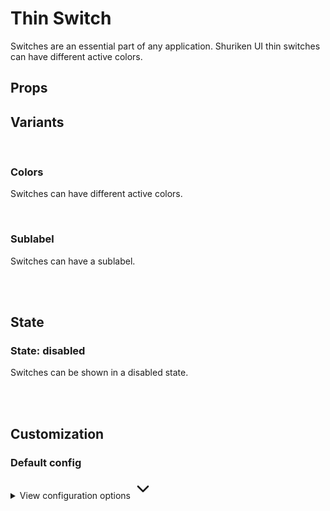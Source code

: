 
<Meta of={SwitchThinStories} />

# Thin Switch

Switches are an essential part of any application. Shuriken UI thin switches can have different active colors.

<Primary />

## Props

<Controls />

## Variants

<br />

### Colors

Switches can have different active colors.

<div className="flex gap-2 bg-slate-100 dark:bg-slate-900 p-6 rounded-sm">
  <Story of={SwitchThinStories.ColorPrimary} />
  <Story of={SwitchThinStories.ColorInfo} />
  <Story of={SwitchThinStories.ColorSuccess} />
  <Story of={SwitchThinStories.ColorWarning} />
  <Story of={SwitchThinStories.ColorDanger} />
</div>

<br />

### Sublabel

Switches can have a sublabel.

<div className="flex gap-2 bg-slate-100 dark:bg-slate-900 p-6 rounded-sm">
  <Story of={SwitchThinStories.Sublabel} />
</div>

<br />
<br />

## State

### State: disabled

Switches can be shown in a disabled state.

<div className="flex gap-2 bg-slate-100 dark:bg-slate-900 p-6 rounded-sm">
  <Story of={SwitchThinStories.DisabledPrimary} />
  <Story of={SwitchThinStories.DisabledInfo} />
  <Story of={SwitchThinStories.DisabledSuccess} />
  <Story of={SwitchThinStories.DisabledWarning} />
  <Story of={SwitchThinStories.DisabledDanger} />
</div>

<br />
<br />

## Customization

### Default config

<div class="relative">
  <details class="relative bg-slate-50 border border-slate-200 rounded-lg p-4 [&>summary>svg]:open:-rotate-180">
    <summary class="list-none cursor-pointer">
      <span class="font-sans text-slate-500">View configuration options</span>
      <svg
        class="w-5 h-5 text-slate-500 absolute top-5 end-4 transition-transform duration-300"
        xmlns="http://www.w3.org/2000/svg"
        width="32"
        height="32"
        viewBox="0 0 24 24"
      >
        <path
          fill="none"
          stroke="currentColor"
          stroke-linecap="round"
          stroke-linejoin="round"
          stroke-width="2"
          d="m6 9l6 6l6-6"
        />
      </svg>
    </summary>

    <div class="!mt-4">
      <pre >
        {JSON.stringify(defaultConfig, null, 2)}
      </pre>
    </div>

  </details>
</div>
